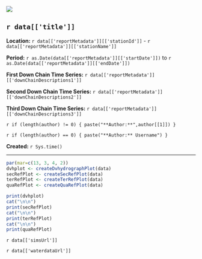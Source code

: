 ![](http://cida.usgs.gov/images/usgslogo.jpg)

## `r data[['title']]`  

**Location:**  `r data[['reportMetadata']][['stationId']]` - `r data[['reportMetadata']][['stationName']]`

**Period:**  `r as.Date(data[['reportMetadata']][['startDate']])` to `r as.Date(data[['reportMetadata']][['endDate']])`

**First Down Chain Time Series:** `r data[['reportMetadata']][['downChainDescriptions1']]`

**Second Down Chain Time Series:** `r data[['reportMetadata']][['downChainDescriptions2']]`

**Third Down Chain Time Series:** `r data[['reportMetadata']][['downChainDescriptions3']]`

`r if (length(author) != 0) { paste("**Author:**",author[[1]]) }`

`r if (length(author) == 0) { paste("**Author:** Username") }`

**Created:**  `r Sys.time()`

***

```r
par(mar=c(13, 3, 4, 2))
dvhplot <- createDvhydrographPlot(data)
secRefPlot <- createSecRefPlot(data)
terRefPlot <- createTerRefPlot(data)
quaRefPlot <- createQuaRefPlot(data)

print(dvhplot)
cat("\n\n")
print(secRefPlot)
cat("\n\n")
print(terRefPlot)
cat("\n\n")
print(quaRefPlot)
```

`r data[['simsUrl']]`

`r data[['waterdataUrl']]`
